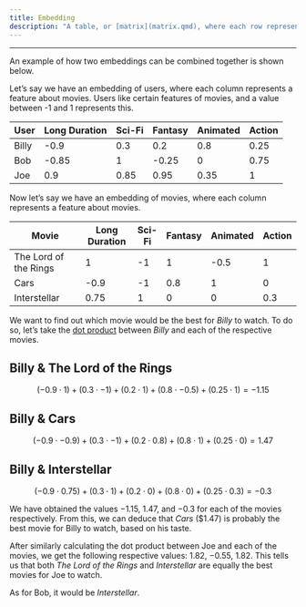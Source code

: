 ```yaml
---
title: Embedding
description: "A table, or [matrix](matrix.qmd), where each row represents an item and each column describes the items in some way. The real magic of embeddings happen when you combine two embeddings together in some way to obtain further information."
---
```


---

An example of how two embeddings can be combined together is shown below.

Let's say we have an embedding of users, where each column represents a feature about movies. Users like certain features of movies, and a value between -1 and 1 represents this.

| User  | Long Duration | Sci-Fi | Fantasy | Animated | Action |
| ----- | ------------- | ------ | ------- | -------- | ------ |
| Billy | -0.9          | 0.3    | 0.2     | 0.8      | 0.25   |
| Bob   | -0.85         | 1      | -0.25   | 0        | 0.75   |
| Joe   | 0.9           | 0.85   | 0.95    | 0.35     | 1      |

Now let's say we have an embedding of movies, where each column represents a feature about movies.

| Movie                 | Long Duration | Sci-Fi | Fantasy | Animated | Action |
| --------------------- | ------------- | ------ | ------- | -------- | ------ |
| The Lord of the Rings | 1             | -1     | 1       | -0.5     | 1      |
| Cars                  | -0.9          | -1     | 0.8     | 1        | 0      |  
| Interstellar          | 0.75          | 1      | 0       | 0        | 0.3    |

We want to find out which movie would be the best for _Billy_ to watch. To do so, let's take the [dot product](dot_product.qmd) between _Billy_ and each of the respective movies.

:::{.callout-note collapse="true" appearance="simple"}
# Billy & The Lord of the Rings
$$
(-0.9 \cdot 1) + (0.3 \cdot -1) + (0.2 \cdot 1) + (0.8 \cdot -0.5) + (0.25 \cdot 1) = -1.15
$$
:::

:::{.callout-note collapse="true" appearance="simple"}
# Billy & Cars
$$
(-0.9 \cdot -0.9) + (0.3 \cdot -1) + (0.2 \cdot 0.8) + (0.8 \cdot 1) + (0.25 \cdot 0) = 1.47
$$
:::

:::{.callout-note collapse="true" appearance="simple"}
# Billy & Interstellar
$$
(-0.9 \cdot 0.75) + (0.3 \cdot 1) + (0.2 \cdot 0) + (0.8 \cdot 0) + (0.25 \cdot 0.3) = -0.3
$$
:::

We have obtained the values $-1.15$, $1.47$, and $-0.3$ for each of the movies respectively. From this, we can deduce that _Cars_ ($1.47) is probably the best movie for Billy to watch, based on his taste.

After similarly calculating the dot product between Joe and each of the movies, we get the following respective values: $1.82$, $-0.55$, $1.82$. This tells us that both _The Lord of the Rings_ and _Interstellar_ are equally the best movies for Joe to watch.

As for Bob, it would be _Interstellar_.